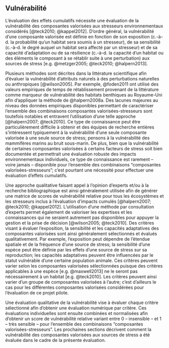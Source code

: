 ## Vulnérabilité {#vulnerabilite}

L’évaluation des effets cumulatifs nécessite une évaluation de la vulnérabilité des composantes valorisées aux stresseurs environnementaux considérés [@teck2010; @kappel2012]. D’ordre général, la vulnérabilité d’une composante valorisée est définie en fonction de son exposition (c.-à-d. la probabilité qu’un habitat sera soumis à un stresseur), de sa sensibilité  (c.-à-d. le degré auquel un habitat sera affecté par un stresseur) et de sa capacité d’adaptation ou de sa résilience (c.-à-d. la capacité d’un habitat ou des éléments le composant à se rétablir suite à une perturbation) aux sources de stress [e.g. @metzger2005; @teck2010; @halpern2013].

Plusieurs méthodes sont décrites dans la littérature scientifique afin d’évaluer la vulnérabilité d’attributs naturels à des perturbations naturelles ou anthropiques [@wilson2005]. Par exemple, @foden2011 ont utilisé des valeurs empiriques de temps de rétablissement provenant de la littérature comme marqueur de vulnérabilité des habitats benthiques au Royaume-Uni afin d’appliquer la méthode de @halpern2008a. Des lacunes majeures au niveau des données empiriques disponibles permettant de caractériser l’ensemble des combinaisons composantes valorisées-stresseurs sont toutefois notables et entravent l’utilisation d’une telle approche [@halpern2007; @teck2010]. Ce type de connaissance peut être particulièrement difficile à obtenir et des équipes de recherche entières s’intéressent typiquement à la vulnérabilité d’une seule composante valorisée à une seule source de stress; pensons à la vulnérabilité des mammifères marins au bruit sous-marin. De plus, bien que la vulnérabilité de certaines composantes valorisées à certains facteurs de stress soit bien documentée et permettrait une évaluation robuste des impacts environnementaux individuels, ce type de connaissance est rarement – voire jamais – disponible pour l’ensemble des combinaisons "composantes valorisées-stresseurs"; c’est pourtant une nécessité pour effectuer une évaluation d’effets cumulatifs.

Une approche qualitative faisant appel à l’opinion d’experts et/ou à la recherche bibliographique est ainsi généralement utilisée afin de générer une matrice de scores de vulnérabilité relative pour tous les écosystèmes et les stresseurs inclus à l’évaluation d’impacts cumulés [@halpern2007; @teck2010; @kappel2012]. L’utilisation d’une méthode par consultation d’experts permet également de valoriser les expertises et les connaissances qui ne seraient autrement pas disponibles pour appuyer la gestion et la prise de décision [@wilson2005; @teck2010]. Des critères visant à évaluer l'exposition, la sensibilité et les capacités adaptatives des composantes valorisées sont ainsi généralement sélectionnés et évalués qualitativement. Par exemple, l’exposition peut dépendre de l’étendue spatiale et de la fréquence d’une source de stress; la sensibilité d’une espèce peut être définie par les effets d’une source de stress sur sa reproduction; les capacités adaptatives peuvent être influencées par le statut vulnérable d’une certaine population animale. Ces critères peuvent varier selon les composantes valorisées sélectionnées puisque des critères applicables à une espèce [e.g. @maxwell2013] ne le seront pas nécessairement à un habitat [e.g. @teck2010]. Les critères peuvent ainsi varier d’un groupe de composantes valorisées à l’autre; c'est d'ailleurs le cas pour les différentes composantes valorisées considérées pour l'évaluation de ce projet pilote.

Une évaluation qualitative de la vulnérabilité vise à évaluer chaque critère sélectionné afin d’obtenir une évaluation numérique par critère. Ces évaluations individuelles sont ensuite combinées et normalisées afin d’obtenir un score de vulnérabilité relative variant entre 0 -- insensible -- et 1 -- très sensible -- pour l’ensemble des combinaisons "composantes valorisées-stresseurs". Les prochaines sections décrivent comment la vulnérabilité des composantes valorisées aux sources de stress a été évaluée dans le cadre de la présente évaluation.

